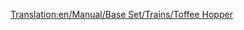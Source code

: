 [[Translation:en/Manual/Base Set/Trains/Toffee Hopper]]
{{it/Manuale/Set base/Treni/StatVagoni|Nome=Tramoggia per toffee
|Costo=2.250
|Vuoto=20
|Pieno=50
|Pieno2=55
|Pieno3=57
|Capacità1=30 tonnellate di toffee
|Capacità2=35 tonnellate di toffee
|Capacità3=37 tonnellate di toffee
|Immagine4=[[File:it/Manuale/Set base/Treni/TramoggiaToffeeBM.png]]
|Immagine4m=[[File:it/Manuale/Set base/Treni/TramoggiaToffeeBM.png]]
|ClimaB=4
|ClimaM=4
|Descrizione=Carro per il trasporto della produzione delle cave di toffee alle fabbriche di caramelle.
}}